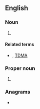 ==English==

===Noun===
{{en-noun|-}}

# {{lb|en|electronics}} {{initialism of|lang=en|[[wikipedia:Code division multiple access|Code Division Multiple Access]]}}

====Related terms====
* {{sense|electronics}} {{l|en|FDMA}}, [[TDMA]]

===Proper noun===
{{en-proper noun}}

# {{initialism of|lang=en|{{w|Commercial Development and Marketing Association}}}}

===Anagrams===
* {{anagrams|en|a=acdm|CADM|DMCA|MDAC}}